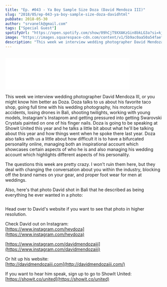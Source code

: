 ```yaml
---
title: "Ep. #043 - Ya Boy Sample Size Doza (David Mendoza III)"
slug: "2018/05/ep-043-ya-boy-sample-size-doza-davidhtml"
pubDate: 2018-05-30
author: "srvanelk@gmail.com"
tags: ["Special Guest"]
spotifyUrl: "https://open.spotify.com/show/09hCjT9XXAKzGin8bkLG3a?si=kjRZvQ1JTb6Ov3HVzSSlWA"
image: "https://images.squarespace-cdn.com/content/v1/5b9ac0aa50a54faef024c950/1574372586565-QGNEMPDU1QQI8APYR0T1/paris_horizontal.jpg?format=original"
description: "This week we interview wedding photographer David Mendoza III, or you might know him better as Doza. Doza talks to us about his favorite taco shop, going full time with his wedding photography, his motorcycle accidents, losing drones in Bali, shooting twilights, working with young models, Instagram's Instaprom and getting pressured into getting Swarovski Crystals painted on one of his finger nails. Doza is going to be speaking at Showit United this year and he talks a little bit about what he'll be talking about this year and how things went when he spoke there last year. Doza also talks with us a little about how difficult it is to have a bifurcated personality online, managing both an inspirational account which showcases certain aspects of who he is and also managing his wedding account which highlights different aspects of his personality."
---
```


<figure>
  <img src="https://images.squarespace-cdn.com/content/v1/5b9ac0aa50a54faef024c950/1574372586565-QGNEMPDU1QQI8APYR0T1/paris_horizontal.jpg?format=original" alt="" />
</figure>
<iframe class="embedly-embed" src="//cdn.embedly.com/widgets/media.html?src=https%3A%2F%2Fanchor.fm%2Fweddingphotohangover%2Fembed%2Fepisodes%2FEp--043---Ya-Boy-Sample-Size-Doza-David-Mendoza-III-aka-heydoza-e1rigt&url=https%3A%2F%2Fanchor.fm%2Fweddingphotohangover%2Fepisodes%2FEp--043---Ya-Boy-Sample-Size-Doza-David-Mendoza-III-aka-heydoza-e1rigt&image=http%3A%2F%2Fi1.sndcdn.com%2Fartworks-000354723672-fvi129-original.jpg&key=61d05c9d54e8455ea7a9677c366be814&type=text%2Fhtml&schema=anchor&wmode=opaque" width="400" height="102" scrolling="no" frameborder="0" allow="autoplay; fullscreen" allowfullscreen="true"></iframe>

This week we interview wedding photographer David Mendoza III, or you might know him better as Doza. Doza talks to us about his favorite taco shop, going full time with his wedding photography, his motorcycle accidents, losing drones in Bali, shooting twilights, working with young models, Instagram's Instaprom and getting pressured into getting Swarovski Crystals painted on one of his finger nails. Doza is going to be speaking at Showit United this year and he talks a little bit about what he'll be talking about this year and how things went when he spoke there last year. Doza also talks with us a little about how difficult it is to have a bifurcated personality online, managing both an inspirational account which showcases certain aspects of who he is and also managing his wedding account which highlights different aspects of his personality.

The questions this week are pretty crazy. I won't ruin them here, but they deal with changing the conversation about you within the industry, blocking off the brand names on your gear, and proper foot wear for men at weddings.

Also, here's that photo David shot in Bali that he described as being everything he ever wanted in a photo:

<figure>
  <img src="https://images.squarespace-cdn.com/content/v1/5b9ac0aa50a54faef024c950/1574373225781-3G7TXEWNLJBF24KH03TA/img_3524.jpg?format=original" alt="" />
</figure>

Head over to David's website if you want to see that photo in higher resolution.

Check David out on Instagram:  
[https://www.instagram.com/heydoza](https://www.instagram.com/heydoza)

[https://www.instagram.com/davidmendozaiii](https://www.instagram.com/davidmendozaiii)

Or hit up his website:  
[http://davidmendozaiii.com](http://davidmendozaiii.com/)

If you want to hear him speak, sign up to go to ShowIt United:  
[https://showit.co/united](https://showit.co/united)
